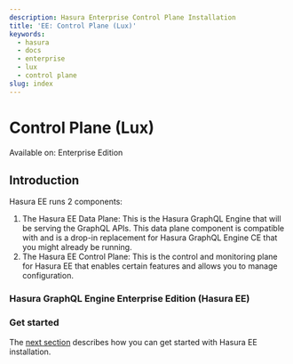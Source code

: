 ```yaml
---
description: Hasura Enterprise Control Plane Installation
title: 'EE: Control Plane (Lux)'
keywords:
  - hasura
  - docs
  - enterprise
  - lux
  - control plane
slug: index
---
```



# Control Plane (Lux)

<div className='badge badge--primary heading-badge'>Available on: Enterprise Edition</div>

## Introduction

Hasura EE runs 2 components:

1. The Hasura EE Data Plane: This is the Hasura GraphQL Engine that will be serving the GraphQL APIs. This data plane
   component is compatible with and is a drop-in replacement for Hasura GraphQL Engine CE that you might already be
   running.
2. The Hasura EE Control Plane: This is the control and monitoring plane for Hasura EE that enables certain features and
   allows you to manage configuration.

### Hasura GraphQL Engine Enterprise Edition (Hasura EE)

<Thumbnail src='/img/enterprise/hasura-ee-architecture.png' alt='Hasura Pro Signup' />

### Get started

The [next section](/enterprise/control-plane/installation.mdx) describes how you can get started with Hasura EE
installation.
